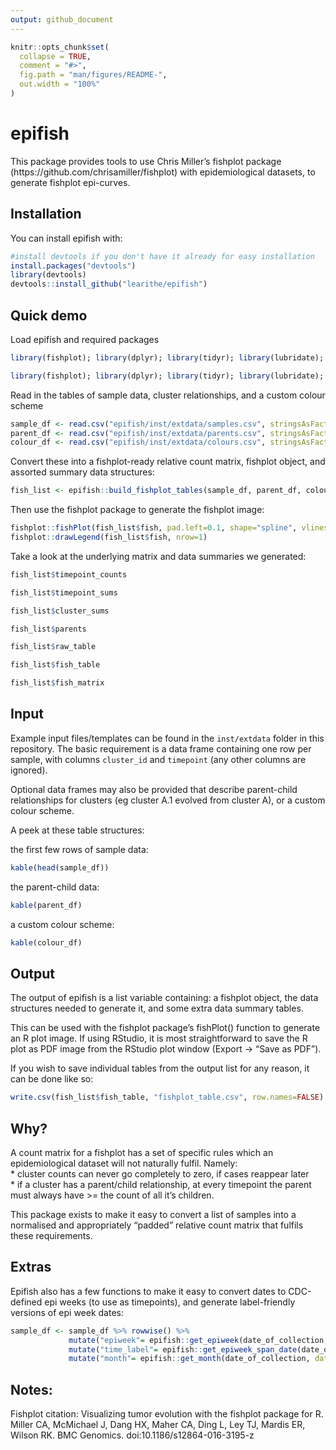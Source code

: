 ```yaml
---
output: github_document
---
```


<!-- README.md is generated from README.Rmd. Please edit that file -->

```r
knitr::opts_chunk$set(
  collapse = TRUE,
  comment = "#>",
  fig.path = "man/figures/README-",
  out.width = "100%"
)
```

# epifish   

<!-- badges: start -->
<!-- badges: end -->

This package provides tools to use Chris Miller's fishplot package (https://github.com/chrisamiller/fishplot) with epidemiological datasets, to generate fishplot epi-curves. 


## Installation

You can install epifish with: 
``` r
#install devtools if you don't have it already for easy installation
install.packages("devtools")
library(devtools)
devtools::install_github("learithe/epifish")
```
  
## Quick demo

Load epifish and required packages
``` r 
library(fishplot); library(dplyr); library(tidyr); library(lubridate); library(epifish)
```
```r
library(fishplot); library(dplyr); library(tidyr); library(lubridate); library(epifish); library(knitr)
```

Read in the tables of sample data, cluster relationships, and a custom colour scheme
```r
sample_df <- read.csv("epifish/inst/extdata/samples.csv", stringsAsFactors=FALSE)
parent_df <- read.csv("epifish/inst/extdata/parents.csv", stringsAsFactors=FALSE)
colour_df <- read.csv("epifish/inst/extdata/colours.csv", stringsAsFactors=FALSE)
```

Convert these into a fishplot-ready relative count matrix, fishplot object, and assorted summary data structures:
```r
fish_list <- epifish::build_fishplot_tables(sample_df, parent_df, colour_df)
```


Then use the fishplot package to generate the fishplot image:
```r
fishplot::fishPlot(fish_list$fish, pad.left=0.1, shape="spline", vlines=fish_list$timepoints, vlab=fish_list$timepoints)
fishplot::drawLegend(fish_list$fish, nrow=1)

```

Take a look at the underlying matrix and data summaries we generated:
```r
fish_list$timepoint_counts

fish_list$timepoint_sums

fish_list$cluster_sums

fish_list$parents

fish_list$raw_table

fish_list$fish_table

fish_list$fish_matrix
```

  
## Input

Example input files/templates can be found in the `inst/extdata` folder in this repository. The basic requirement is a data frame containing one row per sample, with columns `cluster_id` and `timepoint` (any other columns are ignored). 

Optional data frames may also be provided that describe parent-child relationships for clusters (eg cluster A.1 evolved from cluster A), or a custom colour scheme.

A peek at these table structures:

the first few rows of sample data:
```r
kable(head(sample_df))
```

the parent-child data:
```r
kable(parent_df)
```

a custom colour scheme:
```r
kable(colour_df)
```


## Output

The output of epifish is a list variable containing: a fishplot object, the data structures needed to generate it, and some extra data summary tables. 

This can be used with the fishplot package's fishPlot() function to generate an R plot image. If using RStudio, it is most straightforward to save the R plot as PDF image from the RStudio plot window (Export -> "Save as PDF").

If you wish to save individual tables from the output list for any reason, it can be done like so:
``` r
write.csv(fish_list$fish_table, "fishplot_table.csv", row.names=FALSE)
```

## Why?

A count matrix for a fishplot has a set of specific rules which an epidemiological dataset will not naturally fulfil. Namely:  
* cluster counts can never go completely to zero, if cases reappear later  
* if a cluster has a parent/child relationship, at every timepoint the parent must always have >= the count of all it's children.  

This package exists to make it easy to convert a list of samples into a normalised and appropriately "padded" relative count matrix that fulfils these requirements.


## Extras

Epifish also has a few functions to make it easy to convert dates to CDC-defined epi weeks (to use as timepoints), and generate label-friendly versions of epi week dates:

``` r
sample_df <- sample_df %>% rowwise() %>% 
             mutate("epiweek"= epifish::get_epiweek(date_of_collection, start_date="1/1/20", date_format="dmy")) %>% 
             mutate("time_label"= epifish::get_epiweek_span_date(date_of_collection, first_month=FALSE, date_format="dmy")) %>%
             mutate("month"= epifish::get_month(date_of_collection, date_format="dmy"))
```



## Notes:

Fishplot citation: Visualizing tumor evolution with the fishplot package for R. Miller CA, McMichael J, Dang HX, Maher CA, Ding L, Ley TJ, Mardis ER, Wilson RK. BMC Genomics. doi:10.1186/s12864-016-3195-z






